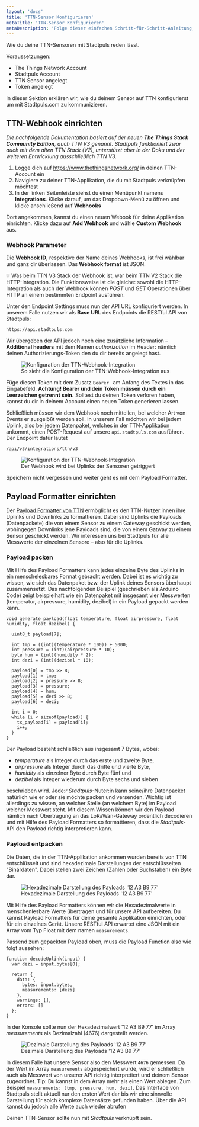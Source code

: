 ```yaml
---
layout: 'docs'
title: 'TTN-Sensor Konfigurieren'
metaTitle: 'TTN-Sensor Konfigurieren'
metaDescription: 'Folge dieser einfachen Schritt-für-Schritt-Anleitung, um einen TTN-Sensor mit Stadtpuls.com sprechen zu lassen.'
---
```

  
<p className="lead">
  Wie du deine TTN-Sensoren mit Stadtpuls reden lässt.
</p>

Voraussetzungen:

- The Things Network Account
- Stadtpuls Account
- TTN Sensor angelegt
- Token angelegt


In dieser Sektion erklären wir, wie du deinem Sensor auf TTN konfigurierst um mit Stadtpuls.com zu kommunizieren.

## TTN-Webhook einrichten

*Die nachfolgende Dokumentation basiert auf der neuen **The Things Stack Community Edition**, auch TTN V3 genannt. Stadtpuls funktioniert zwar auch mit dem alten TTN Stack (V2), unterstützt aber in der Doku und der weiteren Entwicklung ausschließlich TTN V3.*

1. Logge dich auf <a href="https://www.thethingsnetwork.org/" target="_blank">https://www.thethingsnetwork.org/</a> in deinen TTN-Account ein
2. Navigiere zu deiner TTN-Applikation, die du mit Stadtpuls verknüpfen möchtest
3. In der linken Seitenleiste siehst du einen Menüpunkt namens **Integrations**. Klicke darauf, um das Dropdown-Menü zu öffnen und klicke anschließend auf **Webhooks**

Dort angekommen, kannst du einen neuen Webook für deine Applikation einrichten. Klicke dazu auf **Add Webhook** und wähle **Custom Webhook** aus. 

### Webhook Parameter

Die **Webhook ID**, respektive der Name deines Webhooks, ist frei wählbar und ganz dir überlassen. Das **Webhook format** ist JSON.

&#x1f4a1; Was beim TTN V3 Stack der Webhook ist, war beim TTN V2 Stack die HTTP-Integration. Die Funktionsweise ist die gleiche: sowohl die HTTP-Integration als auch der Webhook können *POST* und *GET* Operationen über HTTP an einem bestimmten Endpoint ausführen.

Unter den Endpoint Settings muss nun der API URL konfiguriert werden. In unserem Falle nutzen wir als **Base URL** des Endpoints die RESTful API von Stadtpuls: 

```plain
https://api.stadtpuls.com
```

Wir übergeben der API jedoch noch eine zusätzliche Information – **Additional headers** mit dem Namen *authorization* im Header: nämlich deinen Authorizierungs-Token den du dir bereits angelegt hast.

   <figure>
  <img style={{maxHeight: 400, border: '1px solid rgba(0, 0, 0, 0.05)'}}
    src="/images/ttnWebhook2.png"
    alt="Konfiguration der TTN-Webhook-Integration"
  />
    <figcaption>
    So sieht die Konfiguration der TTN-Webhook-Integration aus
    </figcaption>
  </figure>

Füge diesen Token mit dem Zusatz `Bearer ` am Anfang des Textes in das Eingabefeld. **Achtung! Bearer und dein Token müssen durch ein Leerzeichen getrennt sein.** Solltest du deinen Token verloren haben, kannst du dir in deinem Account einen neuen Token generieren lassen. 

Schließlich müssen wir dem Webhook noch mitteilen, bei welcher Art von Events er ausgelößt werden soll. In unserem Fall möchten wir bei jedem Uplink, also bei jedem Datenpaket, welches in der TTN-Applikation ankommt, einen POST-Request auf unsere `api.stadtpuls.com` ausführen. Der Endpoint dafür lautet

```plain
/api/v3/integrations/ttn/v3
```

   <figure>
  <img style={{maxHeight: 400, border: '1px solid rgba(0, 0, 0, 0.05)'}}
    src="/images/ttnMessages.png"
    alt="Konfiguration der TTN-Webhook-Integration"
  />
    <figcaption>
    Der Webhook wird bei Uplinks der Sensoren getriggert
    </figcaption>
  </figure>

Speichern nicht vergessen und weiter geht es mit dem Payload Formatter.

## Payload Formatter einrichten
Der <a href="https://www.thethingsindustries.com/docs/integrations/payload-formatters/create/" target="_blank">Payload Formatter von TTN</a> ermöglicht es den TTN-Nutzer:innen ihre Uplinks und Downlinks zu formattieren. Dabei sind Uplinks die Payloads (Datenpackete) die von einem Sensor zu einem Gateway geschickt werden, wohingegen Downlinks jene Payloads sind, die von einem Gatway zu einem Sensor geschickt werden.
Wir interessen uns bei Stadtpuls für alle Messwerte der einzelnen Sensore – also für die Uplinks. 


### Payload packen

Mit Hilfe des Payload Formatters kann jedes einzelne Byte des Uplinks in ein menschelesbares Format gebracht werden. Dabei ist es wichtig zu wissen, wie sich das Datenpaket bzw. der Uplink deines Sensors überhaupt zusammensetzt. Das nachfolgenden Beispiel (geschrieben als Arduino Code) zeigt beispielhaft wie ein Datenpaket mit insgesamt vier Messwerten (temperatur, airpressure, humidity, dezibel) in ein Payload gepackt werden kann.

```shell
void generate_payload(float temperature, float airpressure, float humidity, float dezibel) {

  uint8_t payload[7];
  
  int tmp = ((int)(temperature * 100)) + 5000;
  int pressure = (int)(airpressure * 10);
  byte hum = (int)(humidity * 2);
  int dezi = (int)(dezibel * 10);

  payload[0] = tmp >> 8;
  payload[1] = tmp;
  payload[2] = pressure >> 8;
  payload[3] = pressure;
  payload[4] = hum;
  payload[5] = dezi >> 8;
  payload[6] = dezi;

  int i = 0;
  while (i < sizeof(payload)) {
    tx_payload[i] = payload[i];
    i++;
  }
}
```

Der Payload besteht schließlich aus insgesamt 7 Bytes, wobei:

- *temperature* als Integer durch das erste und zweite Byte, 
- *airpressure* als Integer durch das dritte und vierte Byte,
- *humidity* als einzelner Byte durch Byte fünf und 
- *dezibel* als Integer wiederum durch Byte sechs und sieben

beschrieben wird. Jede:r *Stadtpuls*-Nuter:in kann seine/ihre Datenpacket natürlich wie er oder sie möchte packen und versenden. Wichtig ist allerdings zu wissen, an welcher Stelle (an welchem Byte) im Payload welcher Messwert steht. Mit diesem Wissen können wir den Payload nämlich nach Übertragung an das LoRaWan-Gateway ordentlich decodieren und mit Hilfe des Payload Formatters so formattieren, dass die *Stadtpuls*-API den Payload richtig interpretieren kann.

### Payload entpacken

Die Daten, die in der TTN-Applikation ankommen wurden bereits von TTN entschlüsselt und sind hexadezimale Darstellungen der entschlüsselten "Binärdaten". Dabei stellen zwei Zeichen (Zahlen oder Buchstaben) ein Byte dar. 
   <figure>
  <img style={{maxHeight: 400, border: '1px solid rgba(0, 0, 0, 0.05)'}}
    src="/images/ttnHexa.png"
    alt="Hexadezimale Darstellung des Payloads '12 A3 B9 77'"
  />
    <figcaption>
    Hexadezimale Darstellung des Payloads '12 A3 B9 77'
    </figcaption>
  </figure>

Mit Hilfe des Payload Formatters können wir die Hexadezimalwerte in menschenlesbare Werte übertragen und für unsere API aufbereiten. Du kannst Payload Formatters für deine gesamte Applikation einrichten, oder für ein einzelnes Gerät. Unsere RESTful API erwartet eine JSON mit ein Array vom Typ Float mit dem namen `measurements`.

Passend zum gepackten Payload oben, muss die Payload Function also wie folgt aussehen:

```shell
function decodeUplink(input) {
  var dezi = input.bytes[0];
  
  return {
    data: {
      bytes: input.bytes,
      measurements: [dezi]
    },
    warnings: [],
    errors: []
  };
}
```
In der Konsole sollte nun der Hexadezimalwert '12 A3 B9 77' im Array *measurements* als Dezimalzahl (4676) dargestellt werden.

   <figure>
  <img style={{maxHeight: 400, border: '1px solid rgba(0, 0, 0, 0.05)'}}
    src="/images/ttnDezimal.png"
    alt="Dezimale Darstellung des Payloads '12 A3 B9 77'"
  />
    <figcaption>
    Dezimale Darstellung des Payloads '12 A3 B9 77'
    </figcaption>
  </figure>

In diesem Falle hat unsere Sensor also den Messwert `4676` gemessen. Da der Wert im Array `measurements` abgespeichert wurde, wird er schließlich auch als Messwert von unserer API richtig interpretiert und deinem Sensor zugeordnet. Tip: Du kannst in dem Array mehr als einen Wert ablegen. Zum Beispiel `measurements: [tmp, pressure, hum, dezi]`. Das Interface von Stadtpuls stellt aktuell nur den ersten Wert dar bis wir eine sinnvolle Darstellung für solch komplexe Datensätze gefunden haben. Über die API kannst du jedoch alle Werte auch wieder abrufen

Deinen TTN-Sensor sollte nun mit *Stadtpuls* verknüpft sein.